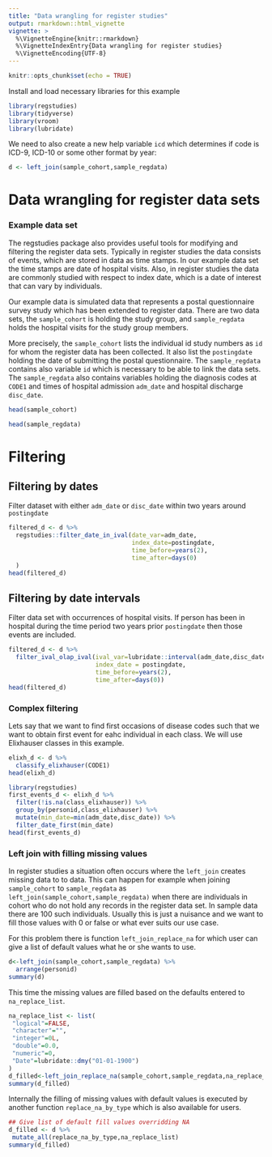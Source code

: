 ```yaml
---
title: "Data wrangling for register studies"
output: rmarkdown::html_vignette
vignette: >
  %\VignetteEngine{knitr::rmarkdown}
  %\VignetteIndexEntry{Data wrangling for register studies}
  %\VignetteEncoding{UTF-8}
---
```



```r
knitr::opts_chunk$set(echo = TRUE)
```

Install and load necessary libraries for this example

```r
library(regstudies) 
library(tidyverse)
library(vroom)
library(lubridate)
```


We need to also create a new help variable `icd` which determines if code is ICD-9, ICD-10 or some other format by year:

```r
d <- left_join(sample_cohort,sample_regdata)

```

# Data wrangling for register data sets

### Example data set

The regstudies package also provides useful tools for modifying and filtering the register data sets. Typically in register studies the data consists of events, which are stored in data as time stamps. In our example data set the time stamps are date of hospital visits. Also, in register studies the data are commonly studied with respect to index date, which is a date of interest that can vary by individuals.

Our example data is simulated data that represents a postal questionnaire survey study which has been extended to register data. There are two data sets, the `sample_cohort` is holding the study group, and `sample_regdata` holds the hospital visits for the study group members.

More precisely, the `sample_cohort` lists the individual id study numbers as `id` for whom the register data has been collected. It also list the `postingdate` holding the date of submitting the postal questionnaire.
The `sample_regdata` contains also variable `id` which is necessary to be able to link the data sets. The `sample_regdata` also contains variables holding the diagnosis codes at `CODE1` and times of hospital admission `adm_date` and hospital discharge `disc_date`.

```r
head(sample_cohort)
```

```r
head(sample_regdata)
```
# Filtering

## Filtering by dates

Filter dataset with either `adm_date` or `disc_date` within two years around `postingdate`

```r
filtered_d <- d %>% 
  regstudies::filter_date_in_ival(date_var=adm_date,
                                  index_date=postingdate, 
                                  time_before=years(2),
                                  time_after=days(0)
  )
head(filtered_d)
```

## Filtering by date intervals

Filter data set with occurrences of hospital visits. If person has been in hospital during the time period two years prior `postingdate` then those events are included.


```r
filtered_d <- d %>% 
  filter_ival_olap_ival(ival_var=lubridate::interval(adm_date,disc_date),
                        index_date = postingdate,
                        time_before=years(2),
                        time_after=days(0))
head(filtered_d)
```

### Complex filtering

Lets say that we want to find first occasions of disease codes such that we want to obtain first event for eahc individual in each class. We will use Elixhauser classes in this example.

```r
elixh_d <- d %>% 
  classify_elixhauser(CODE1)
head(elixh_d)
```

```r
library(regstudies)
first_events_d <- elixh_d %>%
  filter(!is.na(class_elixhauser)) %>%
  group_by(personid,class_elixhauser) %>%
  mutate(min_date=min(adm_date,disc_date)) %>%
  filter_date_first(min_date)
head(first_events_d)
```


### Left join with filling missing values

In register studies a situation often occurs where the `left_join` creates missing data to to data. This can happen for example when joining `sample_cohort` to `sample_regdata` as `left_join(sample_cohort,sample_regdata)` when there are individuals in cohort who do not hold any records in the register data set. In sample data there are 100 such individuals. Usually this is just a nuisance and we want to fill those values with 0 or false or what ever suits our use case.

For this problem there is function `left_join_replace_na` for which user can give a list of default values what he or she wants to use.

```r
d<-left_join(sample_cohort,sample_regdata) %>%
  arrange(personid)
summary(d)
```
This time the missing values are filled based on the defaults entered to `na_replace_list`.

```r
na_replace_list <- list(
 "logical"=FALSE,
 "character"="",
 "integer"=0L,
 "double"=0.0,
 "numeric"=0,
 "Date"=lubridate::dmy("01-01-1900")
)
d_filled<-left_join_replace_na(sample_cohort,sample_regdata,na_replace_list)
summary(d_filled)
```

Internally the filling of missing values with default values is executed by another function `replace_na_by_type` which is also available for users.

```r
## Give list of default fill values overridding NA
d_filled <- d %>%
 mutate_all(replace_na_by_type,na_replace_list)
summary(d_filled)
```


